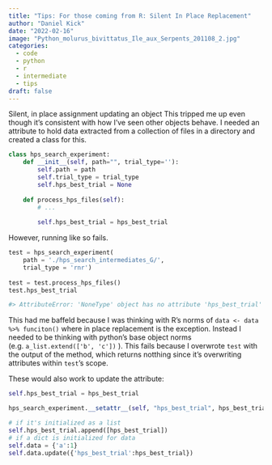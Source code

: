 ```yaml
---
title: "Tips: For those coming from R: Silent In Place Replacement"
author: "Daniel Kick"
date: "2022-02-16"
image: "Python_molurus_bivittatus_Ile_aux_Serpents_201108_2.jpg"
categories: 
  - code
  - python
  - r
  - intermediate
  - tips
draft: false
---
```


<!-- https://commons.wikimedia.org/wiki/File:Python_molurus_bivittatus_Ile_aux_Serpents_201108_2.jpg -->

Silent, in place assignment updating an object This tripped me up even though it's consistent with how I've seen other objects behave. I needed an attribute to hold data extracted from a collection of files in a directory and created a class for this.

``` python      
class hps_search_experiment:
    def __init__(self, path="", trial_type=''):
        self.path = path
        self.trial_type = trial_type
        self.hps_best_trial = None
        
    def process_hps_files(self):
        # ...
        
        self.hps_best_trial = hps_best_trial
```

However, running like so fails.

``` python         
test = hps_search_experiment(
    path = './hps_search_intermediates_G/', 
    trial_type = 'rnr')
    
test = test.process_hps_files()
test.hps_best_trial

#> AttributeError: 'NoneType' object has no attribute 'hps_best_trial'
```

This had me baffeld because I was thinking with R's norms of `data <- data %>% funciton()` where in place replacement is the exception. Instead I needed to be thinking with python's base object norms (e.g. `a_list.extend(['b', 'c'])` ). This fails because I overwrote `test` with the output of the method, which returns notthing since it's overwriting attributes within `test`'s scope.

These would also work to update the attribute:

``` python      
self.hps_best_trial = hps_best_trial

hps_search_experiment.__setattr__(self, "hps_best_trial", hps_best_trial)

# if it's initialized as a list
self.hps_best_trial.append([hps_best_trial]) 
# if a dict is initialized for data
self.data = {'a':1}
self.data.update({'hps_best_trial':hps_best_trial})        
```




